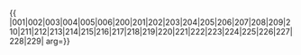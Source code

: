 {{ {{{1|PRC admin/showlist}}}
|001|002|003|004|005|006|200|201|202|203|204|205|206|207|208|209|210|211|212|213|214|215|216|217|218|219|220|221|222|223|224|225|226|227|228|229|
arg={{{arg|}}}}}